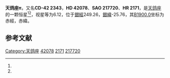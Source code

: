 {{Starbox begin
| name = 天鸽座π
}}
{{Starbox observe
| epoch = [[J2000.0|J2000.0]]
| constell = [[天鸽座|天鸽座]]<ref name=SIMBAD>{{cite web
 | url=http://simbad.u-strasbg.fr/simbad/sim-id?Ident=HR+2171
 | title=Pulsating variable Star
 | publisher=Centre de Données astronomiques de Strasbourg
 | work=SIMBAD
 | accessdate=2012-07-13
 | archive-date=2018-10-01
 | archive-url=https://web.archive.org/web/20181001131726/http://simbad.u-strasbg.fr/simbad/sim-id?Ident=HR+2171
 }}</ref><ref name=DATA>{{cite web
 | url=http://vizier.u-strasbg.fr/viz-bin/VizieR-5?-out.add=.&-source=5050&-corr=PK=HR&-out.max=9999&HR=2171
 | title=VizieR Detailed Page
 | accessdate=2012-07-13
 | archive-date=2016-03-04
 | archive-url=https://web.archive.org/web/20160304214441/http://vizier.u-strasbg.fr/viz-bin/VizieR-5?-out.add=.&-source=5050&-corr=PK=HR&-out.max=9999&HR=2171
 | dead-url=no
 }}</ref>
| 星官 = 
| ra = {{RA|6|6|41}}<ref name=SIMBAD /><ref name=DATA />
| dec = {{DEC|-42|17|55}}<ref name=SIMBAD /><ref name=DATA />
| appmag_v = 6.12<ref name=SIMBAD /><ref name=DATA />
}}
{{Starbox character
| class = Am<ref name=SIMBAD /><ref name=DATA />
| b-v = 0.25<ref name=SIMBAD /><ref name=DATA />
| u-b = 0.12<ref name=SIMBAD /><ref name=DATA />
| r-i = 0.14<ref name=SIMBAD /><ref name=DATA />
| variable = 
}}
{{Starbox astrometry
| radial_v = 0.12
| prop_mo_ra = 2
| parallax = 
| p_error = 
}}
{{Starbox catalog
| names =CD-42 2343，[[SAO星表|SAO]] 217720，[[HD星表|HD]] 42078，[[HR星表|HR]] 2171}}
{{Starbox reference |Simbad=HR+2171}}
{{Starbox end}}

'''天鸽座π'''，又名'''CD-42 2343'''，'''HD 42078'''、'''SAO 217720'''、'''HR 2171'''，是[[天鸽座|天鸽座]]的一颗恒星<ref name=SIMBAD /><ref name=DATA />，视星等为6.12，位于[[銀道座標系|銀經]]249.26，[[銀道座標系|銀緯]]-25.76，其[[B1900.0|B1900.0]]坐标为赤經{{RA|6|3|35.5}}，赤緯{{DEC|-42|-25.76|10}}。

== 参考文献 ==
{{reflist}}

{{star-stub}}

{{天鸽座恒星}}
[[Category:天鸽座|Category:天鸽座]]
[[Category:HD和HDE天體|42078]]
[[Category:HR天體|2171]]
[[Category:SAO天體|217720]]